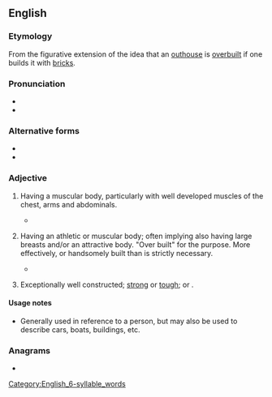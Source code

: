 ==English==

===Etymology===
From the figurative extension of the idea that an [[outhouse]] is [[overbuilt]] if one builds it with [[brick]]s.

===Pronunciation===
* {{audio|en|EN-AU ck1 built like a brick shithouse.ogg|Audio (AU)}}
* {{audio|en|En-au-built like a brick shithouse.ogg|Audio (AUS)}}

===Alternative forms===
* {{alter|en|built like a brick outhouse}}
* {{alter|en|built like a brick shipyard}}

===Adjective===
{{en-adj|head=[[built]] [[like]] a [[brick shithouse]]|-}}

# {{lb|en|Australia|Canada|British|US|New Zealand|simile|idiomatic|colloquial|mildly|vulgar}} {{lb|en|of a man}} Having a muscular body, particularly with well developed muscles of the chest, arms and abdominals.
#* {{quote-journal
|en
|date=2012-01-13
|first=
|last=Dallas Winston
|authorlink=
|title=UFC 142 RIO: Rousimar Palhares Vs. Mike Massenzio Dissection
|newspaper=Bloody Elbow
|quotee=
|url=http://www.bloodyelbow.com/2012/1/13/2703669/ufc-142-rio-aldo-mendes-mike-massenzio-vs-rousimar-palhares-dissection
|page=
|passage=With a nickname that aptly translates to "Tree Stump" in Portugese, Palhares is '''built like a brick shit-house'''.
}}
#: {{syn|en|Thesaurus:strapping}}
# {{lb|en|Canada|US|simile|idiomatic|colloquial|somewhat|vulgar}} {{lb|en|of a woman}} Having an athletic or muscular body; often implying also having large breasts and/or an attractive body. "Over built" for the purpose. More effectively, or handsomely built than is strictly necessary.
#* {{quote-newsgroup
|en
|title=SONIA'S BUILT LIKE A BRICK SHITHOUSE!|group=alt.sex.phone.ads|author=Hot Azz Sonia|date=March 18 2005
|passage=Sonia is a hot young blonde who is '''built like a brick shithouse'''!  She is stacked and well put together.
|url=http://groups.google.com/group/alt.sex.phone.ads/browse_thread/thread/4a7d781667af6c7e/8e52808cf4b75649?hl=en&q=%22built+like+a+brick+shithouse%22#8e52808cf4b75649}}
# {{lb|en|Australia|New Zealand|Britain|Canada|US|simile|colloquial|mildly|vulgar}} {{lb|en|of an object}} Exceptionally well constructed; [[strong]] or [[tough]]; {{l|en|overbuilt#Adjective}} or {{l|en|overengineered#Adjective}}.

====Usage notes====
* Generally used in reference to a person, but may also be used to describe cars, boats, buildings, etc.

[[Category:English_6-syllable_words]]

===Anagrams===
* {{anagrams|en|a=abbceehhiiiikkllorssttuu|built like a shit brickhouse}}